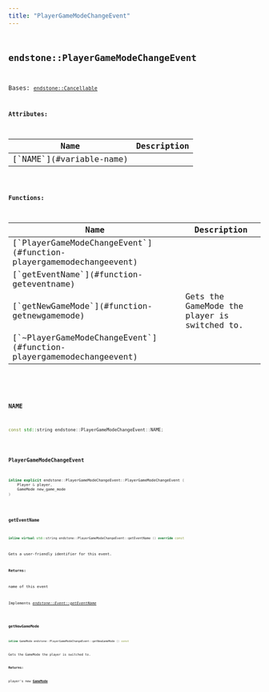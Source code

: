 ```yaml
---
title: "PlayerGameModeChangeEvent"
---
```


## <code className="doc-symbol doc-symbol-class"/> endstone::PlayerGameModeChangeEvent

Bases: [`endstone::Cancellable`](classendstone_1_1_cancellable.md)









**Attributes:**

<table>
<thead>
   <tr>
      <th>Name</th>
      <th>Description</th>
   </tr>
</thead>
<tbody>
<tr key="classendstone_1_1_player_game_mode_change_event_1a6c0edd9e6eac2347d03c35509b4c6404">
    <td>[`NAME`](#variable-name)</td>
    <td></td>
</tr>
</tbody>
</table>






**Functions:**

<table>
<thead>
   <tr>
      <th>Name</th>
      <th>Description</th>
   </tr>
</thead>
<tbody>
<tr key="classendstone_1_1_player_game_mode_change_event_1a5e4a9eaed65c0886aaf01610a8c5d4eb">
    <td>[`PlayerGameModeChangeEvent`](#function-playergamemodechangeevent)</td>
    <td></td>
</tr>
<tr key="classendstone_1_1_player_game_mode_change_event_1a5a5181811c288a046aaf3b0648e96cab">
    <td>[`getEventName`](#function-geteventname)</td>
    <td></td>
</tr>
<tr key="classendstone_1_1_player_game_mode_change_event_1a422c30eafa2b703fd105138e45da4540">
    <td>[`getNewGameMode`](#function-getnewgamemode)</td>
    <td>Gets the GameMode the player is switched to.</td>
</tr>
<tr key="classendstone_1_1_player_game_mode_change_event_1aef8569884e4cbdbabb945eef9c4ec9eb">
    <td>[`~PlayerGameModeChangeEvent`](#function-playergamemodechangeevent)</td>
    <td></td>
</tr>
</tbody>
</table>

### <code className="doc-symbol doc-symbol-variable"/> NAME

```cpp
const std::string endstone::PlayerGameModeChangeEvent::NAME;
```


### <code className="doc-symbol doc-symbol-function"/> PlayerGameModeChangeEvent

```cpp
inline explicit endstone::PlayerGameModeChangeEvent::PlayerGameModeChangeEvent (
    Player & player,
    GameMode new_game_mode
) 
```


### <code className="doc-symbol doc-symbol-function"/> getEventName

```cpp
inline virtual std::string endstone::PlayerGameModeChangeEvent::getEventName () override const
```


Gets a user-friendly identifier for this event.




**Returns:**

name of this event 





        
Implements [*endstone::Event::getEventName*](classendstone_1_1_event.md#function-geteventname)

### <code className="doc-symbol doc-symbol-function"/> getNewGameMode

```cpp
inline GameMode endstone::PlayerGameModeChangeEvent::getNewGameMode () const
```

Gets the GameMode the player is switched to.



**Returns:**

player's new [**GameMode**](namespaceendstone.md#enum-gamemode) 





        